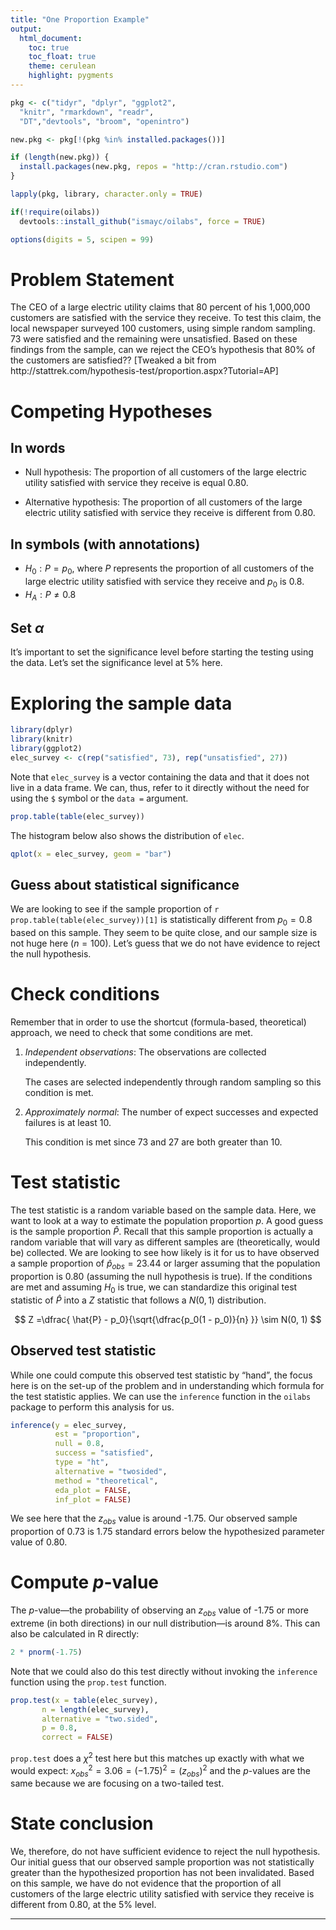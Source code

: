 ```yaml
---
title: "One Proportion Example"
output:
  html_document:
    toc: true
    toc_float: true
    theme: cerulean
    highlight: pygments
---
```



```r
pkg <- c("tidyr", "dplyr", "ggplot2", 
  "knitr", "rmarkdown", "readr", 
  "DT","devtools", "broom", "openintro")

new.pkg <- pkg[!(pkg %in% installed.packages())]

if (length(new.pkg)) {
  install.packages(new.pkg, repos = "http://cran.rstudio.com")
}

lapply(pkg, library, character.only = TRUE)

if(!require(oilabs))
  devtools::install_github("ismayc/oilabs", force = TRUE)

options(digits = 5, scipen = 99)
```

# Problem Statement

The CEO of a large electric utility claims that 80 percent of his 1,000,000 customers are satisfied with the service they receive. To test this claim, the local newspaper surveyed 100 customers, using simple random sampling. 73 were satisfied and the remaining were unsatisfied.  Based on these findings from the sample, can we reject the CEO's hypothesis that 80% of the customers are satisfied?? [Tweaked a bit from http://stattrek.com/hypothesis-test/proportion.aspx?Tutorial=AP]

# Competing Hypotheses

## In words

- Null hypothesis: The proportion of all customers of the large electric utility satisfied with service they receive is equal 0.80.

- Alternative hypothesis:  The proportion of all customers of the large electric utility satisfied with service they receive is different from 0.80.

<!--
## Another way with words

- Null hypothesis:  There is no association between feed type and age in the population of interest.

- Alternative hypothesis:  There is an association between the variables in the population.
-->

## In symbols (with annotations)

- $H_0: P = p_{0}$, where $P$ represents the proportion of all customers of the large electric utility satisfied with service they receive and $p_0$ is 0.8.
- $H_A: P \ne 0.8$

## Set $\alpha$

It's important to set the significance level before starting the testing using the data. Let's set the significance level at 5\% here.

# Exploring the sample data

```r
library(dplyr)
library(knitr)
library(ggplot2)
elec_survey <- c(rep("satisfied", 73), rep("unsatisfied", 27))
```

Note that `elec_survey` is a vector containing the data and that it does not live in a data frame.  We can, thus, refer to it directly without the need for using the `$` symbol or the `data =` argument.

```r
prop.table(table(elec_survey))
```


The histogram below also shows the distribution of `elec`.

```r
qplot(x = elec_survey, geom = "bar")
```


## Guess about statistical significance

We are looking to see if the sample proportion of `r prop.table(table(elec_survey))[1]` is statistically different from $p_0 = 0.8$ based on this sample.  They seem to be quite close, and our sample size is not huge here ($n = 100$).  Let's guess that we do not have evidence to reject the null hypothesis.

# Check conditions

Remember that in order to use the shortcut (formula-based, theoretical) approach, we need to check that some conditions are met.

1. _Independent observations_:  The observations are collected independently.

   The cases are selected independently through random sampling so this condition is met.

2. _Approximately normal_:  The number of expect successes and expected failures is at least 10.

    This condition is met since 73 and 27 are both greater than 10.

# Test statistic

The test statistic is a random variable based on the sample data.  Here, we want to look at a way to estimate the population proportion $p$.  A good guess is the sample proportion $\hat{P}$.  Recall that this sample proportion is actually a random variable that will vary as different samples are (theoretically, would be) collected.  We are looking to see how likely is it for us to have observed a sample proportion of $\hat{p}_{obs} = 23.44$ or larger assuming that the population proportion is 0.80 (assuming the null hypothesis is true).  If the conditions are met and assuming $H_0$ is true, we can standardize this original test statistic of $\hat{P}$ into a $Z$ statistic that follows a $N(0, 1)$ distribution.

$$ Z =\dfrac{ \hat{P} - p_0}{\sqrt{\dfrac{p_0(1 - p_0)}{n} }} \sim N(0, 1) $$

## Observed test statistic

While one could compute this observed test statistic by "hand", the focus here is on the set-up of the problem and in understanding which formula for the test statistic applies.  We can use the `inference` function in the `oilabs` package to perform this analysis for us. 

```r
inference(y = elec_survey, 
          est = "proportion", 
          null = 0.8, 
          success = "satisfied", 
          type = "ht",
          alternative = "twosided", 
          method = "theoretical",
          eda_plot = FALSE, 
          inf_plot = FALSE)
```

We see here that the $z_{obs}$ value is around -1.75. Our observed sample proportion of 0.73 is 1.75 standard errors below the hypothesized parameter value of 0.80.

# Compute $p$-value

The $p$-value---the probability of observing an $z_{obs}$ value of -1.75 or more extreme (in both directions) in our null distribution---is around 8%.  This can also be calculated in R directly:

```r
2 * pnorm(-1.75)
```

Note that we could also do this test directly without invoking the `inference` function using the `prop.test` function.

```r
prop.test(x = table(elec_survey),
       n = length(elec_survey),
       alternative = "two.sided",
       p = 0.8,
       correct = FALSE)
```

`prop.test` does a $\chi^2$ test here but this matches up exactly with what we would expect:  $x^2_{obs} = 3.06 = (-1.75)^2 = (z_{obs})^2$ and the $p$-values are the same because we are focusing on a two-tailed test.


# State conclusion

We, therefore, do not have sufficient evidence to reject the null hypothesis.  Our initial guess that our observed sample proportion was not statistically greater than the hypothesized proportion has not been invalidated.  Based on this sample, we have do not evidence that the proportion of all customers of the large electric utility satisfied with service they receive is different from 0.80, at the 5% level.

---

